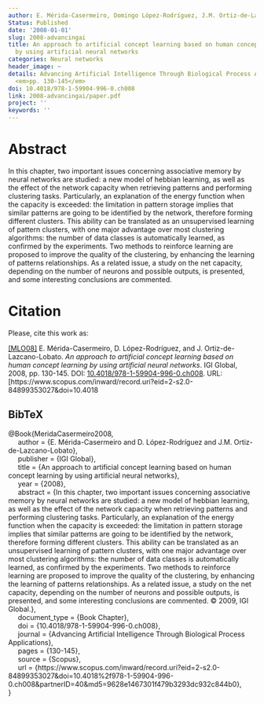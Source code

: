 ```yaml
---
author: E. Mérida-Casermeiro, Domingo López-Rodríguez, J.M. Ortiz-de-Lazcano-Lobato
Status: Published
date: '2008-01-01'
slug: 2008-advancingai
title: An approach to artificial concept learning based on human concept learning
  by using artificial neural networks
categories: Neural networks
header_image: ~
details: Advancing Artificial Intelligence Through Biological Process Applications,
  <em>pp. 130-145</em>
doi: 10.4018/978-1-59904-996-0.ch008
link: 2008-advancingai/paper.pdf
project: ''
keywords: ''
---
```




# Abstract


In this chapter, two important issues concerning associative memory by neural networks are studied: a new model of hebbian learning, as well as the effect of the network capacity when retrieving patterns and performing clustering tasks. Particularly, an explanation of the energy function when the capacity is exceeded: the limitation in pattern storage implies that similar patterns are going to be identified by the network, therefore forming different clusters. This ability can be translated as an unsupervised learning of pattern clusters, with one major advantage over most clustering algorithms: the number of data classes is automatically learned, as confirmed by the experiments. Two methods to reinforce learning are proposed to improve the quality of the clustering, by enhancing the learning of patterns relationships. As a related issue, a study on the net capacity, depending on the number of neurons and possible outputs, is presented, and some interesting conclusions are commented.







# Citation
Please, cite this work as:


<a name=bib-MeridaCasermeiro2008></a>[[MLO08]](#cite-MeridaCasermeiro2008) E. Mérida-Casermeiro, D. López-Rodríguez, and J. Ortiz-de-Lazcano-Lobato. _An approach to artificial concept learning based on human concept learning by using artificial neural networks_. IGI Global, 2008, pp. 130-145. DOI: [10.4018/978-1-59904-996-0.ch008](https://doi.org/10.4018%2F978-1-59904-996-0.ch008). URL: [https://www.scopus.com/inward/record.uri?eid=2-s2.0-84899353027&doi=10.4018

::: {.callout-note appearance="minimal" collapse=true}

## BibTeX

@Book{MeridaCasermeiro2008,<br>&nbsp;&nbsp;&nbsp;&nbsp;  author = {E. Mérida-Casermeiro and D. López-Rodríguez and J.M. Ortiz-de-Lazcano-Lobato},<br>&nbsp;&nbsp;&nbsp;&nbsp;  publisher = {IGI Global},<br>&nbsp;&nbsp;&nbsp;&nbsp;  title = {An approach to artificial concept learning based on human concept learning by using artificial neural networks},<br>&nbsp;&nbsp;&nbsp;&nbsp;  year = {2008},<br>&nbsp;&nbsp;&nbsp;&nbsp;  abstract = {In this chapter, two important issues concerning associative memory by neural networks are studied: a new model of hebbian learning, as well as the effect of the network capacity when retrieving patterns and performing clustering tasks. Particularly, an explanation of the energy function when the capacity is exceeded: the limitation in pattern storage implies that similar patterns are going to be identified by the network, therefore forming different clusters. This ability can be translated as an unsupervised learning of pattern clusters, with one major advantage over most clustering algorithms: the number of data classes is automatically learned, as confirmed by the experiments. Two methods to reinforce learning are proposed to improve the quality of the clustering, by enhancing the learning of patterns relationships. As a related issue, a study on the net capacity, depending on the number of neurons and possible outputs, is presented, and some interesting conclusions are commented. © 2009, IGI Global.},<br>&nbsp;&nbsp;&nbsp;&nbsp;  document_type = {Book Chapter},<br>&nbsp;&nbsp;&nbsp;&nbsp;  doi = {10.4018/978-1-59904-996-0.ch008},<br>&nbsp;&nbsp;&nbsp;&nbsp;  journal = {Advancing Artificial Intelligence Through Biological Process Applications},<br>&nbsp;&nbsp;&nbsp;&nbsp;  pages = {130-145},<br>&nbsp;&nbsp;&nbsp;&nbsp;  source = {Scopus},<br>&nbsp;&nbsp;&nbsp;&nbsp;  url = {https://www.scopus.com/inward/record.uri?eid=2-s2.0-84899353027&doi=10.4018%2f978-1-59904-996-0.ch008&partnerID=40&md5=9628e1467301f479b3293dc932c844b0},<br>}

:::


